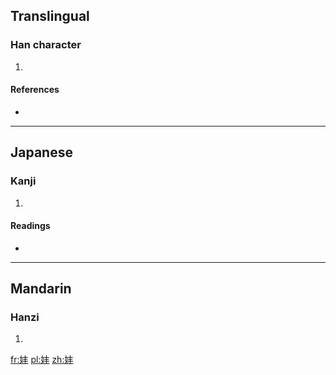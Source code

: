==Translingual==

===Han character===
{{Han char|rn=38|rad=女|as=04|sn=7|four=4540<sub>0</sub>|canj=女手十 (VQJ)|ids=⿰[[女]][[丰]]}}

# {{defn|Han|sort=女04}}

====References====
* {{Han ref|kx=0257.070|dkj=06108|dj=0522.010|hdz=21029.060|uh=59A6|ud=22950|bh=CAB2|bd=51890}}

----

==Japanese==

===Kanji===
{{ja-kanji|grade=|rs=女04}}

# {{defn|lang=ja|sort=女04}}

====Readings====
* {{ja-readings|on=[[ほう]] (hō), [[ふ]] (fu)|kun=[[みめよい]] (mimeyoi)}}

----

==Mandarin==

===Hanzi===
{{cmn-hanzi|pin=[[fēng]] ([[feng1]])|wg=feng<sup>1</sup>}}

# {{defn|lang=cmn|sort=女04}}

[[fr:妦]]
[[pl:妦]]
[[zh:妦]]